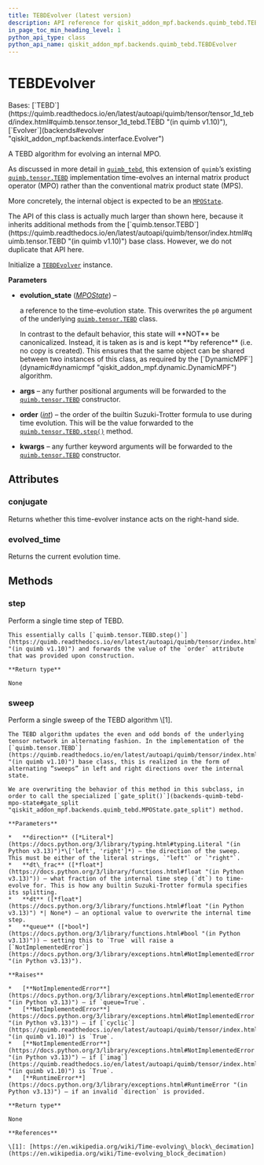 ```yaml
---
title: TEBDEvolver (latest version)
description: API reference for qiskit_addon_mpf.backends.quimb_tebd.TEBDEvolver in the latest version of qiskit-addon-mpf
in_page_toc_min_heading_level: 1
python_api_type: class
python_api_name: qiskit_addon_mpf.backends.quimb_tebd.TEBDEvolver
---
```


# TEBDEvolver

<Class id="qiskit_addon_mpf.backends.quimb_tebd.TEBDEvolver" isDedicatedPage={true} github="https://github.com/Qiskit/qiskit-addon-mpf/tree/stable/0.2/qiskit_addon_mpf/backends/quimb_tebd/evolver.py#L25-L160" signature="TEBDEvolver(evolution_state, *args, order=2, **kwargs)" modifiers="class">
  Bases: [`TEBD`](https://quimb.readthedocs.io/en/latest/autoapi/quimb/tensor/tensor_1d_tebd/index.html#quimb.tensor.tensor_1d_tebd.TEBD "(in quimb v1.10)"), [`Evolver`](backends#evolver "qiskit_addon_mpf.backends.interface.Evolver")

  A TEBD algorithm for evolving an internal MPO.

  As discussed in more detail in [`quimb_tebd`](backends-quimb-tebd#module-qiskit_addon_mpf.backends.quimb_tebd "qiskit_addon_mpf.backends.quimb_tebd"), this extension of `quimb`’s existing [`quimb.tensor.TEBD`](https://quimb.readthedocs.io/en/latest/autoapi/quimb/tensor/index.html#quimb.tensor.TEBD "(in quimb v1.10)") implementation time-evolves an internal matrix product operator (MPO) rather than the conventional matrix product state (MPS).

  More concretely, the internal object is expected to be an [`MPOState`](backends-quimb-tebd-mpo-state "qiskit_addon_mpf.backends.quimb_tebd.MPOState").

  <Admonition title="Warning" type="caution">
    The API of this class is actually much larger than shown here, because it inherits additional methods from the [`quimb.tensor.TEBD`](https://quimb.readthedocs.io/en/latest/autoapi/quimb/tensor/index.html#quimb.tensor.TEBD "(in quimb v1.10)") base class. However, we do not duplicate that API here.
  </Admonition>

  Initialize a [`TEBDEvolver`](#qiskit_addon_mpf.backends.quimb_tebd.TEBDEvolver "qiskit_addon_mpf.backends.quimb_tebd.TEBDEvolver") instance.

  **Parameters**

  *   **evolution\_state** ([*MPOState*](backends-quimb-tebd-mpo-state "qiskit_addon_mpf.backends.quimb_tebd.MPOState")) –

      a reference to the time-evolution state. This overwrites the `p0` argument of the underlying [`quimb.tensor.TEBD`](https://quimb.readthedocs.io/en/latest/autoapi/quimb/tensor/index.html#quimb.tensor.TEBD "(in quimb v1.10)") class.

        <Admonition title="Warning" type="caution">
          In contrast to the default behavior, this state will **NOT** be canonicalized. Instead, it is taken as is and is kept **by reference** (i.e. no copy is created). This ensures that the same object can be shared between two instances of this class, as required by the [`DynamicMPF`](dynamic#dynamicmpf "qiskit_addon_mpf.dynamic.DynamicMPF") algorithm.
        </Admonition>

  *   **args** – any further positional arguments will be forwarded to the [`quimb.tensor.TEBD`](https://quimb.readthedocs.io/en/latest/autoapi/quimb/tensor/index.html#quimb.tensor.TEBD "(in quimb v1.10)") constructor.

  *   **order** ([*int*](https://docs.python.org/3/library/functions.html#int "(in Python v3.13)")) – the order of the builtin Suzuki-Trotter formula to use during time evolution. This will be the value forwarded to the [`quimb.tensor.TEBD.step()`](https://quimb.readthedocs.io/en/latest/autoapi/quimb/tensor/index.html#quimb.tensor.TEBD.step "(in quimb v1.10)") method.

  *   **kwargs** – any further keyword arguments will be forwarded to the [`quimb.tensor.TEBD`](https://quimb.readthedocs.io/en/latest/autoapi/quimb/tensor/index.html#quimb.tensor.TEBD "(in quimb v1.10)") constructor.

  ## Attributes

  ### conjugate

  <Attribute id="qiskit_addon_mpf.backends.quimb_tebd.TEBDEvolver.conjugate">
    Returns whether this time-evolver instance acts on the right-hand side.
  </Attribute>

  ### evolved\_time

  <Attribute id="qiskit_addon_mpf.backends.quimb_tebd.TEBDEvolver.evolved_time">
    Returns the current evolution time.
  </Attribute>

  ## Methods

  ### step

  <Function id="qiskit_addon_mpf.backends.quimb_tebd.TEBDEvolver.step" github="https://github.com/Qiskit/qiskit-addon-mpf/tree/stable/0.2/qiskit_addon_mpf/backends/quimb_tebd/evolver.py#L81-L87" signature="step()">
    Perform a single time step of TEBD.

    This essentially calls [`quimb.tensor.TEBD.step()`](https://quimb.readthedocs.io/en/latest/autoapi/quimb/tensor/index.html#quimb.tensor.TEBD.step "(in quimb v1.10)") and forwards the value of the `order` attribute that was provided upon construction.

    **Return type**

    None
  </Function>

  ### sweep

  <Function id="qiskit_addon_mpf.backends.quimb_tebd.TEBDEvolver.sweep" github="https://github.com/Qiskit/qiskit-addon-mpf/tree/stable/0.2/qiskit_addon_mpf/backends/quimb_tebd/evolver.py#L89-L160" signature="sweep(direction, dt_frac, dt=None, queue=False)">
    Perform a single sweep of the TEBD algorithm \[1].

    The TEBD algorithm updates the even and odd bonds of the underlying tensor network in alternating fashion. In the implementation of the [`quimb.tensor.TEBD`](https://quimb.readthedocs.io/en/latest/autoapi/quimb/tensor/index.html#quimb.tensor.TEBD "(in quimb v1.10)") base class, this is realized in the form of alternating “sweeps” in left and right directions over the internal state.

    We are overwriting the behavior of this method in this subclass, in order to call the specialized [`gate_split()`](backends-quimb-tebd-mpo-state#gate_split "qiskit_addon_mpf.backends.quimb_tebd.MPOState.gate_split") method.

    **Parameters**

    *   **direction** ([*Literal*](https://docs.python.org/3/library/typing.html#typing.Literal "(in Python v3.13)")*\['left', 'right']*) – the direction of the sweep. This must be either of the literal strings, `"left"` or `"right"`.
    *   **dt\_frac** ([*float*](https://docs.python.org/3/library/functions.html#float "(in Python v3.13)")) – what fraction of the internal time step (`dt`) to time-evolve for. This is how any builtin Suzuki-Trotter formula specifies its splitting.
    *   **dt** ([*float*](https://docs.python.org/3/library/functions.html#float "(in Python v3.13)") *| None*) – an optional value to overwrite the internal time step.
    *   **queue** ([*bool*](https://docs.python.org/3/library/functions.html#bool "(in Python v3.13)")) – setting this to `True` will raise a [`NotImplementedError`](https://docs.python.org/3/library/exceptions.html#NotImplementedError "(in Python v3.13)").

    **Raises**

    *   [**NotImplementedError**](https://docs.python.org/3/library/exceptions.html#NotImplementedError "(in Python v3.13)") – if `queue=True`.
    *   [**NotImplementedError**](https://docs.python.org/3/library/exceptions.html#NotImplementedError "(in Python v3.13)") – if [`cyclic`](https://quimb.readthedocs.io/en/latest/autoapi/quimb/tensor/index.html#quimb.tensor.TEBD.cyclic "(in quimb v1.10)") is `True`.
    *   [**NotImplementedError**](https://docs.python.org/3/library/exceptions.html#NotImplementedError "(in Python v3.13)") – if [`imag`](https://quimb.readthedocs.io/en/latest/autoapi/quimb/tensor/index.html#quimb.tensor.TEBD.imag "(in quimb v1.10)") is `True`.
    *   [**RuntimeError**](https://docs.python.org/3/library/exceptions.html#RuntimeError "(in Python v3.13)") – if an invalid `direction` is provided.

    **Return type**

    None

    **References**

    \[1]: [https://en.wikipedia.org/wiki/Time-evolving\_block\_decimation](https://en.wikipedia.org/wiki/Time-evolving_block_decimation)
  </Function>
</Class>

